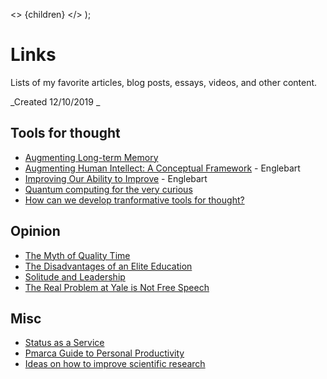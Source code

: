 
  <>
    <Head>
      <title>Links</title>
      <meta name="viewport" content="initial-scale=1.0, width=device-width" />
    </Head>
    {children}
  </>
);

# Links

Lists of my favorite articles, blog posts, essays, videos, and other content.

_Created 12/10/2019 _

## Tools for thought

- [Augmenting Long-term Memory](http://augmentingcognition.com/ltm.html)
- [Augmenting Human Intellect: A Conceptual Framework](https://www.dougengelbart.org/content/view/138/) - Englebart
- [Improving Our Ability to Improve](https://www.dougengelbart.org/content/view/348/000/) - Englebart
- [Quantum computing for the very curious](https://quantum.country/qcvc)
- [How can we develop tranformative tools for thought?](https://numinous.productions/ttft/)

## Opinion

- [The Myth of Quality Time](https://www.nytimes.com/2015/09/06/opinion/sunday/frank-bruni-the-myth-of-quality-time.html)
- [The Disadvantages of an Elite Education](https://theamericanscholar.org/the-disadvantages-of-an-elite-education/#.Xe_o-jJKhTZ)
- [Solitude and Leadership](https://theamericanscholar.org/solitude-and-leadership/#.Xe_pVTJKhTY)
- [The Real Problem at Yale is Not Free Speech](https://palladiummag.com/2019/08/05/the-real-problem-at-yale-is-not-free-speech/)

## Misc

- [Status as a Service](https://www.eugenewei.com/blog/2019/2/19/status-as-a-service)
- [Pmarca Guide to Personal Productivity](https://pmarchive.com/guide_to_personal_productivity.html)
- [Ideas on how to improve scientific research](https://medium.com/@barmstrong/ideas-on-how-to-improve-scientific-research-9e2e56474132)
